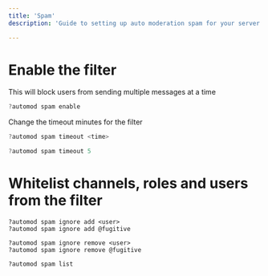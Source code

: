 ---
title: 'Spam'
description: 'Guide to setting up auto moderation spam for your server.'

---

# Enable the filter

This will block users from sending multiple messages at a time

<CodeGroup>

```javascript Example
?automod spam enable
```

</CodeGroup>

Change the timeout minutes for the filter

<CodeGroup>

```javascript Syntax
?automod spam timeout <time>
```

```javascript Example
?automod spam timeout 5
```

</CodeGroup>

# Whitelist channels, roles and users from the filter

```
?automod spam ignore add <user>
?automod spam ignore add @fugitive
```

```
?automod spam ignore remove <user>
?automod spam ignore remove @fugitive
```

```
?automod spam list
```